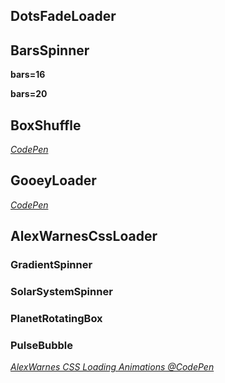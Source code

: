 
<Meta title="Components/Loaders" />

## DotsFadeLoader

<DotsFadeLoader />

## BarsSpinner

**bars=16**

<BarsSpinner />

**bars=20**

<BarsSpinner bars={20} />

## BoxShuffle

<BoxShuffle />

<cite>
  <a href="https://codepen.io/golle404/pen/EKOoyW" target="_blank" rel="noreferrer noopener">
    CodePen
  </a>
</cite>

## GooeyLoader

<GooeyLoader />

<cite>
  <a href="https://codepen.io/Izumenko/pen/MpWyXK" target="_blank" rel="noreferrer noopener">
    CodePen
  </a>
</cite>

## AlexWarnesCssLoader

<div style={{ backgroundColor: '#37474f', padding: 100 }} className={'flex flex-col items-center text-white'}>
  <h3>GradientSpinner</h3>
  <GradientSpinner />
  <h3>SolarSystemSpinner</h3>
  <SolarSystemSpinner />
  <h3>PlanetRotatingBox</h3>
  <PlantRotating />
  <h3>PulseBubble</h3>
  <PulseBubble />
</div>

<cite>
  <a href="https://codepen.io/AlexWarnes/pen/jXYYKL" target="_blank" rel="noreferrer noopener">
    AlexWarnes CSS Loading Animations @CodePen
  </a>
</cite>

